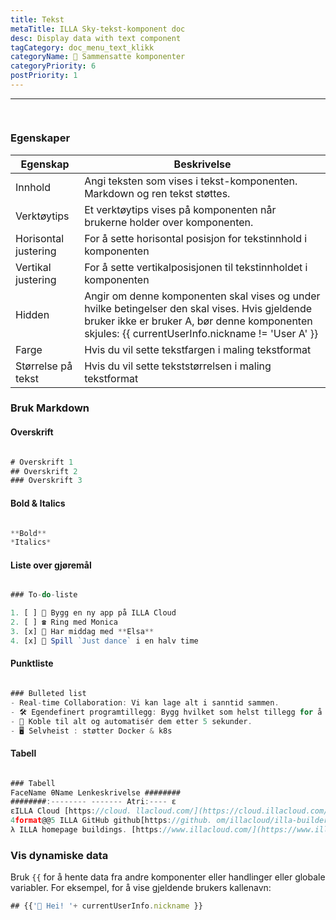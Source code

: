 ```yaml
---
title: Tekst
metaTitle: ILLA Sky-tekst-komponent doc
desc: Display data with text component
tagCategory: doc_menu_text_klikk
categoryName: 🧬 Sammensatte komponenter
categoryPriority: 6
postPriority: 1
---
```


* * *

## <h2 hidden>Text</h2>

<img src='https://cdn.illacloud.com/official-website/img/docs/assemble/text1.png' alt="" />

### Egenskaper

| Egenskap             | Beskrivelse                                                                                                                                                                                         |
| -------------------- | --------------------------------------------------------------------------------------------------------------------------------------------------------------------------------------------------- |
| Innhold              | Angi teksten som vises i tekst-komponenten. Markdown og ren tekst støttes.                                                                                                                          |
| Verktøytips          | Et verktøytips vises på komponenten når brukerne holder over komponenten.                                                                                                                           |
| Horisontal justering | For å sette horisontal posisjon for tekstinnhold i komponenten                                                                                                                                      |
| Vertikal justering   | For å sette vertikalposisjonen til tekstinnholdet i komponenten                                                                                                                                     |
| Hidden               | Angir om denne komponenten skal vises og under hvilke betingelser den skal vises. Hvis gjeldende bruker ikke er bruker A, bør denne komponenten skjules: {{ currentUserInfo.nickname != 'User A' }} |
| Farge                | Hvis du vil sette tekstfargen i maling tekstformat                                                                                                                                                  |
| Størrelse på tekst   | Hvis du vil sette tekststørrelsen i maling tekstformat                                                                                                                                              |

### Bruk Markdown

#### Overskrift

<img src='https://cdn.illacloud.com/official-website/img/docs/assemble/text2.png' alt="" />

```jsx
# Overskrift 1
## Overskrift 2
### Overskrift 3
```

#### Bold & Italics

<img src='https://cdn.illacloud.com/official-website/img/docs/assemble/text3.png' alt="" />

```jsx
**Bold**
*Italics*
```

#### Liste over gjøremål

<img src='https://cdn.illacloud.com/official-website/img/docs/assemble/text4.png' alt="" />

```jsx
### To-do-liste

1. [ ] 🚀 Bygg en ny app på ILLA Cloud
2. [ ] ☎️ Ring med Monica
3. [x] 🍷 Har middag med **Elsa**
4. [x] 💃 Spill `Just dance` i en halv time
```

#### Punktliste

<img src='https://cdn.illacloud.com/official-website/img/docs/assemble/text5.png' alt="" />

```jsx
### Bulleted list
- Real-time Collaboration: Vi kan lage alt i sanntid sammen.
- 🛠️ Egendefinert programtillegg: Bygg hvilket som helst tillegg for å gjøre det du vil.
- 🤖 Koble til alt og automatisér dem etter 5 sekunder.
- 🖥️ Selvheist : støtter Docker & k8s
```

#### Tabell

<img src='https://cdn.illacloud.com/official-website/img/docs/assemble/text6.png' alt="" />

```jsx
### Tabell
FaceName θName Lenkeskrivelse ########
########:-------- ------- Atri:---- ε
εILLA Cloud [https://cloud. llacloud.com/](https://cloud.illacloud.com/) ∙Build apps på ILLA Cloudephal
4format@@5 ILLA GitHub github[https://github. om/illacloud/illa-builder](https://github.com/illacloud/illa-builder) githubStar oss på GitHubΔ
λ ILLA homepage buildings. [https://www.illacloud.com/](https://www.illacloud.com/) githubILLA Cloud Offical webside
```

### Vis dynamiske data

Bruk `{{` for å hente data fra andre komponenter eller handlinger eller globale variabler. For eksempel, for å vise gjeldende brukers kallenavn:

```jsx
## {{'👋 Hei! '+ currentUserInfo.nickname }}
```
